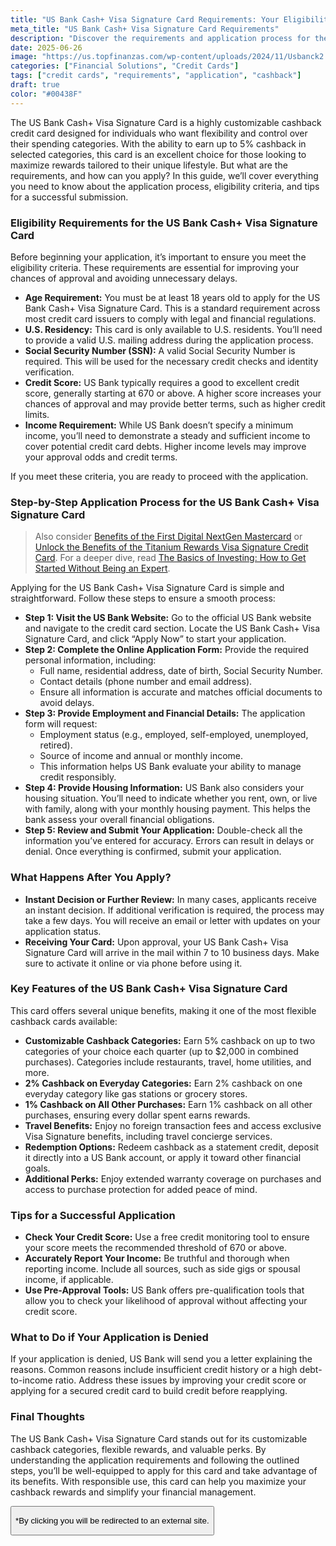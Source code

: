 ```yaml
---
title: "US Bank Cash+ Visa Signature Card Requirements: Your Eligibility Guide"
meta_title: "US Bank Cash+ Visa Signature Card Requirements"
description: "Discover the requirements and application process for the US Bank Cash+ Visa Signature Card. Learn how to maximize your cashback rewards and meet eligibility criteria to enjoy personalized and flexible benefits."
date: 2025-06-26
image: "https://us.topfinanzas.com/wp-content/uploads/2024/11/Usbanck2.webp"
categories: ["Financial Solutions", "Credit Cards"]
tags: ["credit cards", "requirements", "application", "cashback"]
draft: true
color: "#00438F"
---
```


The US Bank Cash+ Visa Signature Card is a highly customizable cashback credit card designed for individuals who want flexibility and control over their spending categories. With the ability to earn up to 5% cashback in selected categories, this card is an excellent choice for those looking to maximize rewards tailored to their unique lifestyle. But what are the requirements, and how can you apply? In this guide, we’ll cover everything you need to know about the application process, eligibility criteria, and tips for a successful submission.

### Eligibility Requirements for the US Bank Cash+ Visa Signature Card

Before beginning your application, it’s important to ensure you meet the eligibility criteria. These requirements are essential for improving your chances of approval and avoiding unnecessary delays.

- **Age Requirement:** You must be at least 18 years old to apply for the US Bank Cash+ Visa Signature Card. This is a standard requirement across most credit card issuers to comply with legal and financial regulations.
- **U.S. Residency:** This card is only available to U.S. residents. You’ll need to provide a valid U.S. mailing address during the application process.
- **Social Security Number (SSN):** A valid Social Security Number is required. This will be used for the necessary credit checks and identity verification.
- **Credit Score:** US Bank typically requires a good to excellent credit score, generally starting at 670 or above. A higher score increases your chances of approval and may provide better terms, such as higher credit limits.
- **Income Requirement:** While US Bank doesn’t specify a minimum income, you’ll need to demonstrate a steady and sufficient income to cover potential credit card debts. Higher income levels may improve your approval odds and credit terms.

If you meet these criteria, you are ready to proceed with the application.

### Step-by-Step Application Process for the US Bank Cash+ Visa Signature Card

> Also consider [Benefits of the First Digital NextGen Mastercard](/financial-solutions/first-digital-nextgen-mastercard-benefits) or [Unlock the Benefits of the Titanium Rewards Visa Signature Credit Card](/financial-solutions/titanium-rewards-visa-signature-credit-card-benefits). For a deeper dive, read [The Basics of Investing: How to Get Started Without Being an Expert](/personal-finance/the-basics-of-investing-how-to-get-started-without-being-an-expert).

Applying for the US Bank Cash+ Visa Signature Card is simple and straightforward. Follow these steps to ensure a smooth process:

- **Step 1: Visit the US Bank Website:** Go to the official US Bank website and navigate to the credit card section. Locate the US Bank Cash+ Visa Signature Card, and click “Apply Now” to start your application.
- **Step 2: Complete the Online Application Form:** Provide the required personal information, including:
  - Full name, residential address, date of birth, Social Security Number.
  - Contact details (phone number and email address).
  - Ensure all information is accurate and matches official documents to avoid delays.
- **Step 3: Provide Employment and Financial Details:** The application form will request:
  - Employment status (e.g., employed, self-employed, unemployed, retired).
  - Source of income and annual or monthly income.
  - This information helps US Bank evaluate your ability to manage credit responsibly.
- **Step 4: Provide Housing Information:** US Bank also considers your housing situation. You’ll need to indicate whether you rent, own, or live with family, along with your monthly housing payment. This helps the bank assess your overall financial obligations.
- **Step 5: Review and Submit Your Application:** Double-check all the information you’ve entered for accuracy. Errors can result in delays or denial. Once everything is confirmed, submit your application.

### What Happens After You Apply?

- **Instant Decision or Further Review:** In many cases, applicants receive an instant decision. If additional verification is required, the process may take a few days. You will receive an email or letter with updates on your application status.
- **Receiving Your Card:** Upon approval, your US Bank Cash+ Visa Signature Card will arrive in the mail within 7 to 10 business days. Make sure to activate it online or via phone before using it.

### Key Features of the US Bank Cash+ Visa Signature Card

This card offers several unique benefits, making it one of the most flexible cashback cards available:

- **Customizable Cashback Categories:** Earn 5% cashback on up to two categories of your choice each quarter (up to $2,000 in combined purchases). Categories include restaurants, travel, home utilities, and more.
- **2% Cashback on Everyday Categories:** Earn 2% cashback on one everyday category like gas stations or grocery stores.
- **1% Cashback on All Other Purchases:** Earn 1% cashback on all other purchases, ensuring every dollar spent earns rewards.
- **Travel Benefits:** Enjoy no foreign transaction fees and access exclusive Visa Signature benefits, including travel concierge services.
- **Redemption Options:** Redeem cashback as a statement credit, deposit it directly into a US Bank account, or apply it toward other financial goals.
- **Additional Perks:** Enjoy extended warranty coverage on purchases and access to purchase protection for added peace of mind.

### Tips for a Successful Application

- **Check Your Credit Score:** Use a free credit monitoring tool to ensure your score meets the recommended threshold of 670 or above.
- **Accurately Report Your Income:** Be truthful and thorough when reporting income. Include all sources, such as side gigs or spousal income, if applicable.
- **Use Pre-Approval Tools:** US Bank offers pre-qualification tools that allow you to check your likelihood of approval without affecting your credit score.

### What to Do if Your Application is Denied

If your application is denied, US Bank will send you a letter explaining the reasons. Common reasons include insufficient credit history or a high debt-to-income ratio. Address these issues by improving your credit score or applying for a secured credit card to build credit before reapplying.

<AdZone id="us_site_4" />

### Final Thoughts

The US Bank Cash+ Visa Signature Card stands out for its customizable cashback categories, flexible rewards, and valuable perks. By understanding the application requirements and following the outlined steps, you’ll be well-equipped to apply for this card and take advantage of its benefits. With responsible use, this card can help you maximize your cashback rewards and simplify your financial management.

<Button
  label="Apply on Official Site"
  link="https://www.usbank.com/credit-cards/cash-plus-visa-signature-credit-card.html"
/>

<p class="text-sm mt-2">
  *By clicking you will be redirected to an external site.
</p>
